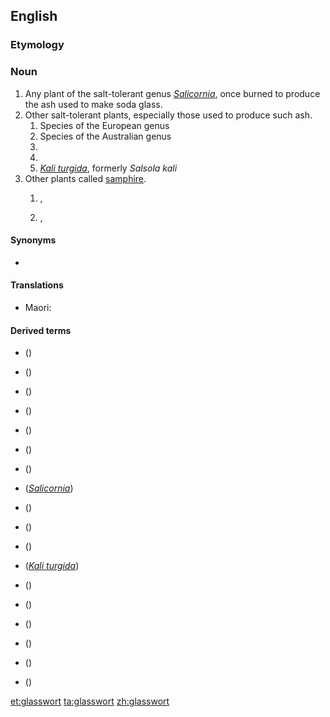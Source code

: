 ==English==
{{wikipedia}}
===Etymology===
{{compound|glass|wort}}

===Noun===
{{en-noun|~}}

# Any plant of the salt-tolerant genus ''[[Salicornia]]'', once burned to produce the ash used to make soda glass.
# Other salt-tolerant plants, especially those used to produce such ash.
## Species of the European genus {{taxlink|Sarcocornia|genus|noshow=1}}
## Species of the Australian genus {{taxlink|Tecticornia|genus|noshow=1}}
## {{taxlink|Arthrocnemum subterminale|species|noshow=1}}
## {{taxlink|Eriogonum salicornioides|species|noshow=1}}
## ''[[Kali turgida]]'', formerly ''Salsola kali''
# Other plants called [[samphire]].
## {{vern|rock samphire}}, {{taxlink|Crithmum maritimum|species|noshow=1}}
## {{vern|golden samphire}}, {{taxlink|Inula crithmoides|species|noshow=1}}

====Synonyms====
* {{sense|''Salicornia''}} {{vern|marsh samphire}}

====Translations====
{{trans-top|a plant}}
* Maori: {{t|mi|ureure}}
{{trans-mid}}
{{trans-bottom}}

====Derived terms====
* {{vern|American glasswort}} ({{taxlink|Salicornia virginica|species|noshow=1}})
* {{vern|bead glasswort}} ({{taxlink|Tecticornia flabelliformis|species|noshow=1}})
* {{vern|beaded glasswort}} ({{taxlink|Sarcocornia quinqueflora|species|noshow=1}})
* {{vern|blackseed glasswort}} ({{taxlink|Tecticornia pergranulata|species|noshow=1}})  
* {{vern|common  glasswort}} ({{taxlink|Salicornia europaea|species|noshow=1}})
* {{vern|dwarf glasswort}} ({{taxlink|Salicornia bigelovii|species|noshow=1}})
* {{vern|glasswort buckwheat}} ({{taxlink|Eriogonum salicornioides|species|noshow=1}})
* {{vern|jointed glasswort}} (''[[Salicornia]]'')
* {{vern|Pacific glasswort}} ({{taxlink|Sarcocornia pacifica|species|noshow=1}})
* {{vern|Parish's glasswort}} ({{taxlink|Arthrocnemum subterminale|species|noshow=1}})
* {{vern|perennial glasswort}} ({{taxlink|Sarcocornia perennis|species|noshow=1}})
* {{vern|prickly glasswort}} (''[[Kali turgida]]'')
* {{vern|purple glasswort}} ({{taxlink|Salicornia ramosissima|species|noshow=1}})
* {{vern|shrubby glasswort}} ({{taxlink|Tecticornia arbuscula|species|noshow=1}})
* {{vern|slender glasswort}} ({{taxlink|Salicornia maritima|species|noshow=1}})
* {{vern|thick-head glasswort}} ({{taxlink|Sarcocornia blackiana|species|noshow=1}})
* {{vern|Virginia glasswort}} ({{taxlink|Salicornia virginica|species|noshow=1}})
* {{vern|woody glasswort}} ({{taxlink|Salicornia virginica|species|noshow=1}})

[[et:glasswort]]
[[ta:glasswort]]
[[zh:glasswort]]